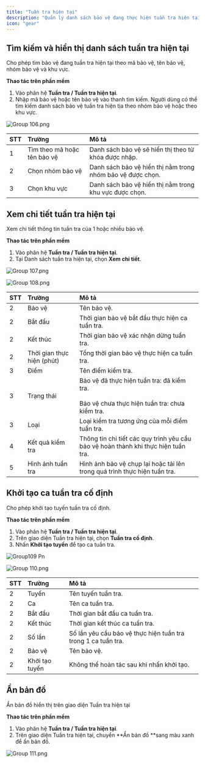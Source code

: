 ```yaml
---
title: "Tuần tra hiện tại"
description: "Quản lý danh sách bảo vệ đang thực hiện tuần tra hiện tại trong thời gian thực trên phần mềm."
icon: "gear"
---
```


## Tìm kiếm và hiển thị danh sách tuần tra hiện tại

Cho phép tìm bảo vệ đang tuần tra hiện tại theo mã bảo vệ, tên bảo vệ, nhóm bảo vệ và khu vực.

**Thao tác trên phần mềm**

1. Vào phân hệ **Tuần tra / Tuần tra hiện tại**.
2. Nhập mã bảo vệ hoặc tên bảo vệ vào thanh tìm kiếm. Người dùng có thể tìm kiếm danh sách bảo vệ tuần tra hiện tịa theo nhóm bảo vệ hoặc theo khu vực.

![Group 106.png](/images/Group106.png)

| STT | Trường                      | Mô tả                                                      |
| :-- | :-------------------------- | :--------------------------------------------------------- |
| 1   | Tìm theo mã hoặc tên bảo vệ | Danh sách bảo vệ sẽ hiển thị theo từ khóa được nhập.       |
| 2   | Chọn nhóm bảo vệ            | Danh sách bảo vệ hiển thị nằm trong nhóm bảo vệ được chọn. |
| 3   | Chọn khu vực                | Danh sách bảo vệ hiển thị nằm trong khu vực được chọn.     |

## Xem chi tiết tuần tra hiện tại

Xem chi tiết thông tin tuần tra của 1 hoặc nhiều bảo vệ.

**Thao tác trên phần mềm**

1. Vào phân hệ **Tuần tra / Tuần tra hiện tại**.
2. Tại Danh sách tuần tra hiện tại, chọn **Xem chi tiết**.

![Group 107.png](/images/Group107.png)

![Group 108.png](/images/Group108.png)

| STT | Trường                     | Mô tả                                                                                                |
| :-- | :------------------------- | :--------------------------------------------------------------------------------------------------- |
| 2   | Bảo vệ                     | Tên bảo vệ.                                                                                          |
| 2   | Bắt đầu                    | Thời gian bảo vệ bắt đầu thực hiện ca tuần tra.                                                      |
| 2   | Kết thúc                   | Thời gian bảo vệ xác nhận dừng tuần tra.                                                             |
| 2   | Thời gian thực hiện (phút) | Tổng thời gian bảo vệ thực hiện ca tuần tra.                                                         |
| 3   | Điểm                       | Tên điểm kiểm tra.                                                                                   |
| 3   | Trạng thái                 | Bảo vệ đã thực hiện tuần tra: đã kiểm tra.<br /><br />Bảo vệ chưa thực hiện tuần tra: chưa kiểm tra. |
| 3   | Loại                       | Loại kiểm tra tương ứng của mỗi điểm tuần tra.                                                       |
| 4   | Kết quả kiểm tra           | Thông tin chi tiết các quy trình yêu cầu bảo vệ hoàn thành khi thực hiện tuần tra.                   |
| 5   | Hình ảnh tuần tra          | Hình ảnh bảo vệ chụp lại hoặc tải lên trong quá trình thực hiện tuần tra.                            |

## Khởi tạo ca tuần tra cố định

Cho phép khởi tạo tuyến tuần tra cố định.

**Thao tác trên phần mềm**

1. Vào phân hệ **Tuần tra / Tuần tra hiện tại**.
2. Trên giao diện Tuần tra hiện tại, chọn **Tuần tra cố định**.
3. Nhấn **Khởi tạo tuyến** để tạo ca tuần tra.

![Group109 Pn](/images/Group109.png)

![Group 110.png](/images/Group110.png)

| STT | Trường         | Mô tả                                                         |
| :-- | :------------- | :------------------------------------------------------------ |
| 2   | Tuyến          | Tên tuyến tuần tra.                                           |
| 2   | Ca             | Tên ca tuần tra.                                              |
| 2   | Bắt đầu        | Thời gian bắt đầu ca tuần tra.                                |
| 2   | Kết thúc       | Thời gian kết thúc ca tuần tra.                               |
| 2   | Số lần         | Số lần yêu cầu bảo vệ thực hiện tuần tra trong 1 ca tuần tra. |
| 2   | Bảo vệ         | Tên bảo vệ.                                                   |
| 2   | Khởi tạo tuyến | Không thể hoàn tác sau khi nhấn khởi tạo.                     |

## Ẩn bản đồ

Ẩn bản đồ hiển thị trên giao diện Tuần tra hiện tại

**Thao tác trên phần mềm**

1. Vào phân hệ **Tuần tra / Tuần tra hiện tại**.
2. Trên giao diện Tuần tra hiện tại, chuyển **Ẩn bản đồ **sang màu xanh để ẩn bản đồ.

![Group 111.png](/images/Group111.png)